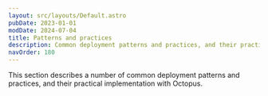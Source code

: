 ```yaml
---
layout: src/layouts/Default.astro
pubDate: 2023-01-01
modDate: 2024-07-04
title: Patterns and practices
description: Common deployment patterns and practices, and their practical implementation with Octopus.
navOrder: 180
---
```


This section describes a number of common deployment patterns and practices, and their practical implementation with Octopus.

<div class="docs-home simple-grid">
<Card
	description="Rolling deployments are a pattern whereby, instead of deploying a package to all servers at once, we slowly roll out the release by deploying it to each server one-by-one."
	imgAlt="Black and blue server icon with a rotating arrow"
	imgSrc="/docs/deployments/patterns/images/rolling-deployments.png"
	link="/docs/deployments/patterns/rolling-deployments"
	title="Rolling deployments"
	variant="padded"
/>
<Card
	description="Being able to roll back to a known good state of code is often just as important as deploying software."
	imgAlt="Octopus logo"
	imgSrc="/docs/img/octopus-deploy-logo.png"
	link="/docs/deployments/patterns/rollbacks"
	title="Rollbacks"
	variant="padded"
/>
<Card
	description="Implementing multi-region deployments, i.e. deploying to multiple geographic regions, with Octopus."
	imgAlt="Globe showing connected Kubernetes icons"
	imgSrc="/docs/img/octopus-deploy-logo.png"
	link="/docs/deployments/patterns/images/multi-region.png"
	title="Multi-region deployment pattern"
	variant="padded"
/>
<Card
	description="Blue-green deployments are a pattern whereby we reduce downtime during production deployments by having two separate production environments (“blue” and “green”)."
	imgAlt="Blue and green characters sitting on a see-saw with a white silhouette of a city in the background"
	imgSrc="/docs/deployments/patterns/images/blue-green.png"
	link="/docs/deployments/patterns/blue-green-deployments"
	title="Blue-green deployments"
	variant="padded"
/>
<Card
	description="Elastic and transient environments is a group of features to facilitate deploying to machines that are intermittently available for deployment."
	imgAlt="Octopus cowboy lassoing servers with bull horns"
	imgSrc="/docs/deployments/patterns/images/elastic.png"
	link="/docs/deployments/patterns/elastic-and-transient-environments"
	title="Elastic and transient environments"
	variant="padded"
/>
<Card
	description="Canary deployments are a pattern for rolling out releases to a subset of users or servers."
	imgAlt="Octopus logo"
	imgSrc="/docs/img/octopus-deploy-logo.png"
	link="/docs/deployments/patterns/canary-deployments"
	title="Canary deployments"
	variant="padded"
/>
<Card
	description="This section describes how different branching strategies can be modeled in Octopus Deploy."
	imgAlt="Octopus logo"
	imgSrc="/docs/img/octopus-deploy-logo.png"
	link="/docs/deployments/patterns/branching"
	title="Branching strategies"
	variant="padded"
/>
<Card
	description="With Octopus you can manage your deployment process as code. This means you can define your deployment process, scripts, and variables in source code."
	imgAlt="Octopus logo"
	imgSrc="/docs/img/octopus-deploy-logo.png"
	link="/docs/deployments/patterns/deployment-process-as-code"
	title="Deployment process as code"
	variant="padded"
/>
</div>